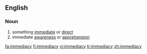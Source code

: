 ==English==
===Noun===
{{en-noun|immediacies}}
# something [[immediate]] or [[direct]]
# immediate [[awareness]] or [[apprehension]]

[[fa:immediacy]]
[[fi:immediacy]]
[[vi:immediacy]]
[[tr:immediacy]]
[[zh:immediacy]]